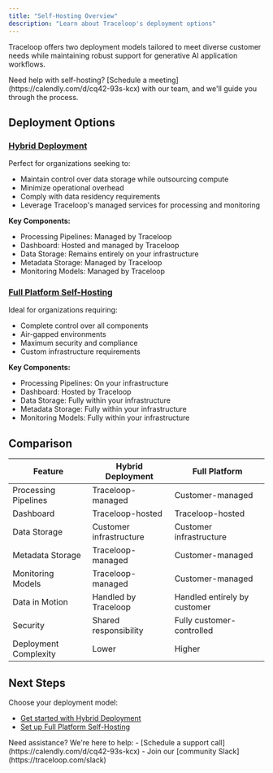 ```yaml
---
title: "Self-Hosting Overview"
description: "Learn about Traceloop's deployment options"
---
```


Traceloop offers two deployment models tailored to meet diverse customer needs while maintaining robust support for generative AI application workflows.

<Info>
  Need help with self-hosting? [Schedule a
  meeting](https://calendly.com/d/cq42-93s-kcx) with our team, and we'll guide
  you through the process.
</Info>

## Deployment Options

### [Hybrid Deployment](/self-host/hybrid-deployment)

Perfect for organizations seeking to:

- Maintain control over data storage while outsourcing compute
- Minimize operational overhead
- Comply with data residency requirements
- Leverage Traceloop's managed services for processing and monitoring

**Key Components:**

- Processing Pipelines: Managed by Traceloop
- Dashboard: Hosted and managed by Traceloop
- Data Storage: Remains entirely on your infrastructure
- Metadata Storage: Managed by Traceloop
- Monitoring Models: Managed by Traceloop

### [Full Platform Self-Hosting](/self-host/full-deployment)

Ideal for organizations requiring:

- Complete control over all components
- Air-gapped environments
- Maximum security and compliance
- Custom infrastructure requirements

**Key Components:**

- Processing Pipelines: On your infrastructure
- Dashboard: Hosted by Traceloop
- Data Storage: Fully within your infrastructure
- Metadata Storage: Fully within your infrastructure
- Monitoring Models: Fully within your infrastructure

## Comparison

| Feature               | Hybrid Deployment       | Full Platform                |
| --------------------- | ----------------------- | ---------------------------- |
| Processing Pipelines  | Traceloop-managed       | Customer-managed             |
| Dashboard             | Traceloop-hosted        | Traceloop-hosted             |
| Data Storage          | Customer infrastructure | Customer infrastructure      |
| Metadata Storage      | Traceloop-managed       | Customer-managed             |
| Monitoring Models     | Traceloop-managed       | Customer-managed             |
| Data in Motion        | Handled by Traceloop    | Handled entirely by customer |
| Security              | Shared responsibility   | Fully customer-controlled    |
| Deployment Complexity | Lower                   | Higher                       |

## Next Steps

Choose your deployment model:

- [Get started with Hybrid Deployment](/self-host/hybrid-deployment)
- [Set up Full Platform Self-Hosting](/self-host/full-deployment)

<Note>
  Need assistance? We're here to help: - [Schedule a support
  call](https://calendly.com/d/cq42-93s-kcx) - Join our [community
  Slack](https://traceloop.com/slack)
</Note>
